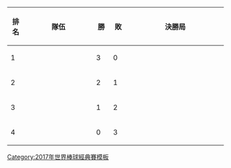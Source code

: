 {| class=wikitable style=text-align:center
!width=25|排名
!width=170|隊伍
!width=25|勝
!width=25|敗
!width=250|決勝局
|- style="background-color:#ccffcc;"
|1
|align=left|{{bb|PUR}}
|3||0||
|- style="background-color:#ccffcc;"
|2
|align=left|{{bb|USA}}
|2||1||
|- style="background-color:#ffcccc;"
|3
|align=left|{{bb|DOM}}
|1||2||
|- style="background-color:#ffcccc;"
|4
|align=left|{{bb|VEN}}
|0||3||
|}
<noinclude>
[[Category:2017年世界棒球經典賽模板]]
</noinclude>
